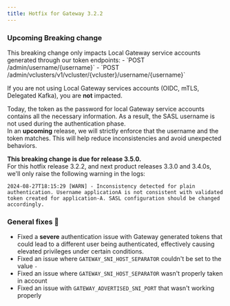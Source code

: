 ```yaml
---
title: Hotfix for Gateway 3.2.2
---
```


### Upcoming Breaking change 

<Info>
This breaking change only impacts Local Gateway service accounts generated through our token endpoints:
- `POST /admin/username/{username}`
- `POST /admin/vclusters/v1/vcluster/{vcluster}/username/{username}`

If you are not using Local Gateway services accounts (OIDC, mTLS, Delegated Kafka), you are **not** impacted.
</Info>

Today, the token as the password for local Gateway service accounts contains all the necessary information. As a result, the SASL username is not used during the authentication phase.  
In an **upcoming** release, we will strictly enforce that the username and the token matches. This will help reduce inconsistencies and avoid unexpected behaviors.

**This breaking change is due for release 3.5.0.**   
For this hotfix release 3.2.2, and next product releases 3.3.0 and 3.4.0s, we'll only raise the following warning in the logs:  
```
2024-08-27T18:15:29 [WARN] - Inconsistency detected for plain authentication. Username applicationA is not consistent with validated token created for application-A. SASL configuration should be changed accordingly.
```

### General fixes 🔨

- Fixed a **severe** authentication issue with Gateway generated tokens that could lead to a different user being authenticated, effectively causing elevated privileges under certain conditions.
- Fixed an issue where `GATEWAY_SNI_HOST_SEPARATOR` couldn't be set to the value `-`
- Fixed an issue where `GATEWAY_SNI_HOST_SEPARATOR` wasn't properly taken in account
- Fixed an issue with `GATEWAY_ADVERTISED_SNI_PORT` that wasn't working properly
